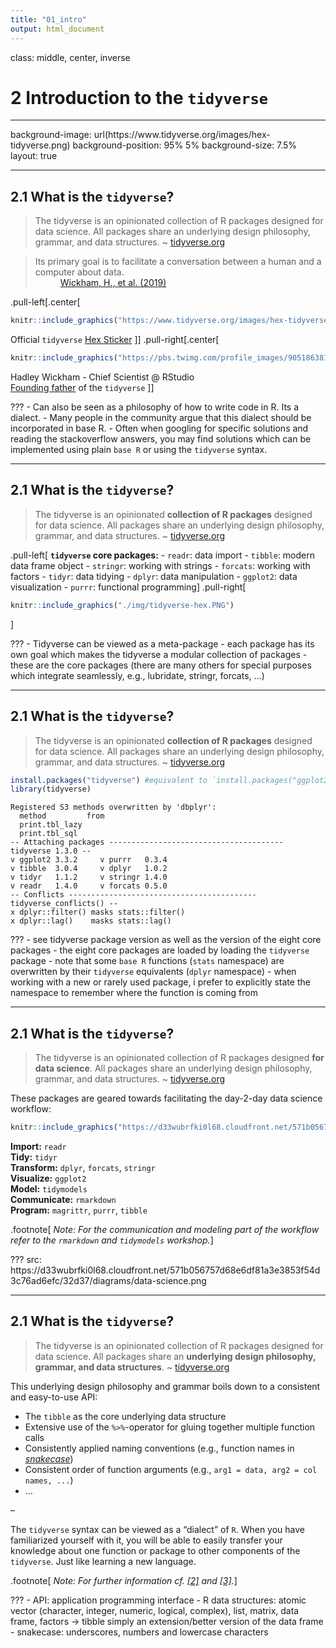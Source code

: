 ```yaml
---
title: "01_intro"
output: html_document
---
```


class: middle, center, inverse

# 2 Introduction to the `tidyverse`

---

background-image: url(https://www.tidyverse.org/images/hex-tidyverse.png)
background-position: 95% 5%
background-size: 7.5%
layout: true

---

## 2.1 What is the `tidyverse`?

> The tidyverse is an opinionated collection of R packages designed for data science. All packages share an underlying design philosophy, grammar, and data structures. ~ [tidyverse.org](https://www.tidyverse.org/)


> Its primary goal is to facilitate a conversation between a human and a computer about data.  
~ [Wickham, H., et al. (2019)](#references)

.pull-left[.center[
```r
knitr::include_graphics("https://www.tidyverse.org/images/hex-tidyverse.png")
```

Official `tidyverse` [Hex Sticker](https://github.com/rstudio/hex-stickers)
]]
.pull-right[.center[
```r
knitr::include_graphics("https://pbs.twimg.com/profile_images/905186381995147264/7zKAG5sY.jpg")
```

Hadley Wickham - Chief Scientist @ RStudio  
[Founding father](https://twitter.com/hadleywickham/status/959507805282582528?s=20) of the `tidyverse`
]]

???
- Can also be seen as a philosophy of how to write code in R. Its a dialect.
- Many people in the community argue that this dialect should be incorporated in base R.
- Often when googling for specific solutions and reading the stackoverflow answers, you may find solutions which can be implemented using plain `base R` or using the `tidyverse` syntax.

---

## 2.1 What is the `tidyverse`?

> The tidyverse is an opinionated **collection of R packages** designed for data science. All packages share an underlying design philosophy, grammar, and data structures. ~ [tidyverse.org](https://www.tidyverse.org/)

.pull-left[
**`tidyverse` core packages:**
- `readr`: data import
- `tibble`: modern data frame object
- `stringr`: working with strings
- `forcats`: working with factors
- `tidyr`: data tidying
- `dplyr`: data manipulation
- `ggplot2`: data visualization
- `purrr`: functional programming
]
.pull-right[
```r
knitr::include_graphics("./img/tidyverse-hex.PNG")
```
]

???
- Tidyverse can be viewed as a meta-package
- each package has its own goal which makes the tidyverse a modular collection of packages
- these are the core packages (there are many others for special purposes which integrate seamlessly, e.g., lubridate, stringr, forcats, ...)

---

## 2.1 What is the `tidyverse`?

> The tidyverse is an opinionated **collection of R packages** designed for data science. All packages share an underlying design philosophy, grammar, and data structures. ~ [tidyverse.org](https://www.tidyverse.org/)

```r
install.packages("tidyverse") #equivalent to `install.packages("ggplot2")`, `install.packages("tibble")`, `install.packages("tidyr")`, `install.packages("readr")`, ...
library(tidyverse)
```
```
Registered S3 methods overwritten by 'dbplyr':
  method         from
  print.tbl_lazy     
  print.tbl_sql      
-- Attaching packages --------------------------------------- tidyverse 1.3.0 --
v ggplot2 3.3.2     v purrr   0.3.4
v tibble  3.0.4     v dplyr   1.0.2
v tidyr   1.1.2     v stringr 1.4.0
v readr   1.4.0     v forcats 0.5.0
-- Conflicts ------------------------------------------ tidyverse_conflicts() --
x dplyr::filter() masks stats::filter()
x dplyr::lag()    masks stats::lag()
```

???
- see tidyverse package version as well as the version of the eight core packages
- the eight core packages are loaded by loading the `tidyverse` package
- note that some `base R` functions (`stats` namespace) are overwritten by their `tidyverse` equivalents (`dplyr` namespace)
- when working with a new or rarely used package, i prefer to explicitly state the namespace to remember where the function is coming from 

---

## 2.1 What is the `tidyverse`?

> The tidyverse is an opinionated collection of R packages designed **for data science**. All packages share an underlying design philosophy, grammar, and data structures. ~ [tidyverse.org](https://www.tidyverse.org/)

These packages are geared towards facilitating the day-2-day data science workflow:
```r
knitr::include_graphics("https://d33wubrfki0l68.cloudfront.net/571b056757d68e6df81a3e3853f54d3c76ad6efc/32d37/diagrams/data-science.png")
```

**Import:** `readr`  
**Tidy:** `tidyr`  
**Transform:** `dplyr`, `forcats`, `stringr`  
**Visualize:** `ggplot2`  
**Model:** `tidymodels`  
**Communicate:** `rmarkdown`  
**Program:** `magrittr`, `purrr`, `tibble`

.footnote[
*Note: For the communication and modeling part of the workflow refer to the `rmarkdown` and `tidymodels` workshop.*
]

???
src: https://d33wubrfki0l68.cloudfront.net/571b056757d68e6df81a3e3853f54d3c76ad6efc/32d37/diagrams/data-science.png

---

## 2.1 What is the `tidyverse`?

> The tidyverse is an opinionated collection of R packages designed for data science. All packages share an **underlying design philosophy, grammar, and data structures**. ~ [tidyverse.org](https://www.tidyverse.org/)

This underlying design philosophy and grammar boils down to a consistent and easy-to-use API:

- The `tibble` as the core underlying data structure
- Extensive use of the `%>%`-operator for gluing together multiple function calls
- Consistently applied naming conventions (e.g., function names in [*snakecase*](https://raw.githubusercontent.com/allisonhorst/stats-illustrations/master/other-stats-artwork/coding_cases.png))
- Consistent order of function arguments (e.g., `arg1 = data, arg2 = col names, ...`)
- ...

--

The `tidyverse` syntax can be viewed as a "dialect" of `R`. When you have familiarized yourself with it, you will be able to easily transfer your knowledge about one function or package to other components of the `tidyverse`. Just like learning a new language.

.footnote[
*Note: For further information cf. [[2]](#references) and [[3]](#references).*
]

???
- API: application programming interface
- R data structures: atomic vector (character, integer, numeric, logical, complex), list, matrix, data frame, factors -> tibble simply an extension/better version of the data frame
- snakecase: underscores, numbers and lowercase characters
